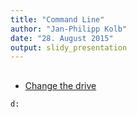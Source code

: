 ```yaml
---
title: "Command Line"
author: "Jan-Philipp Kolb"
date: "28. August 2015"
output: slidy_presentation
---
```


## 

- [Change the drive](http://www.7tutorials.com/command-prompt-how-use-basic-commands)

```shell
d:
```